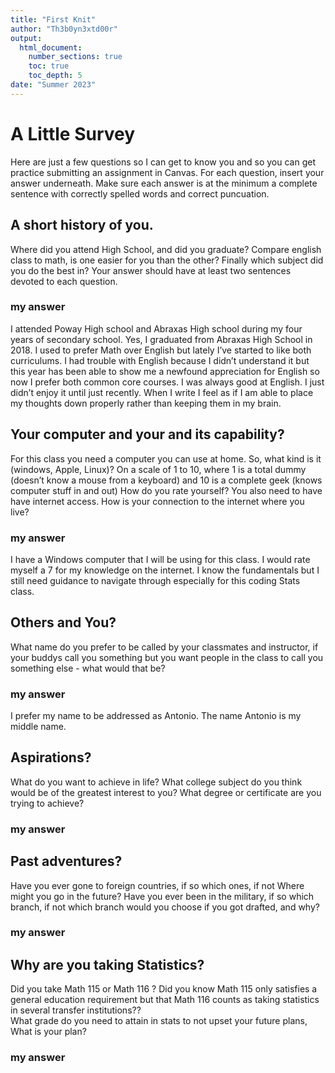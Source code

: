 ```yaml
---
title: "First Knit"
author: "Th3b0yn3xtd00r"
output: 
  html_document:
    number_sections: true
    toc: true
    toc_depth: 5
date: "Summer 2023"   
---
```


# A Little Survey

Here are just a few questions so I can get to know you and so you can get practice submitting an assignment in Canvas.  For each question, insert your answer underneath. Make sure each answer is at the minimum a complete sentence with correctly spelled words and correct puncuation. 

## A short history of you.  
Where did you attend High School, and did you graduate? Compare english class to math, is one easier for you than the other? Finally which subject did you do the best in? Your answer should have at least two sentences devoted to each question.  
  
### my answer     
  I attended Poway High school and Abraxas High school during my four years of secondary school. Yes, I graduated from Abraxas High School in 2018. I used to prefer Math over English but lately I've started to like both curriculums. I had trouble with English because I didn't understand it but this year has been able to show me a newfound appreciation for English so now I prefer both common core courses. I was always good at English. I just didn't enjoy it until just recently. When I write I feel as if I am able to place my thoughts down properly rather than keeping them in my brain.

## Your computer and your and its capability?  
 For this class  you need a computer you can use at home.  So, what kind is it (windows, Apple, Linux)?  On a scale of 1 to 10, where 1 is a total dummy (doesn't know a mouse from a keyboard) and 10 is a complete geek (knows computer stuff in and out) How do you rate yourself?  You also need to have have internet access. How is your connection to the internet where you live?

### my answer   
  I have a Windows computer that I will be using for this class. I would rate myself a 7 for my knowledge on the internet. I know the fundamentals but I still need guidance to navigate through especially for this coding Stats class.

## Others and You?   
What name do you prefer to be called by your classmates and instructor, if your buddys call you something but you want people in the class to call you something else - what would that be? 

### my answer     
  I prefer my name to be addressed as Antonio. The name Antonio is my middle name.

## Aspirations?   
What do you want to achieve in life?  What college subject do you think would be of the greatest interest to you? What degree or certificate are you trying to achieve?

### my answer     
  
   
 




## Past adventures?  
Have you ever gone to foreign countries, if so which ones, if not Where might you go in the future?  Have you ever been in the military, if so which branch, if not which branch would you choose if you got drafted, and why?

### my answer     
  
   
  




## Why are you taking Statistics?  
Did you take Math 115 or Math 116 ?  Did you know Math 115 only satisfies a general education requirement but that Math 116 counts as taking statistics in several transfer institutions??  
What grade do you need to attain in stats to not upset your future plans, What is your plan?  
 

### my answer     
  
   
 






  




